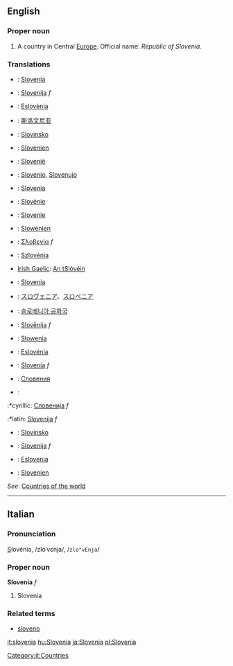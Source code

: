 {{wikipedia}}

==English==

===Proper noun===
# A country in Central [[Europe]]. Official name: ''Republic of Slovenia''.

===Translations===
*{{brt}}: [[Slovenia]]
*{{bs}}: [[Slovenija]] ''f''
*{{ca}}: [[Eslovènia]]
*{{zh}}: [[斯洛文尼亚]]
*{{cs}}: [[Slovinsko]]
*{{dk}}: [[Slovenien]]
*{{nl}}: [[Slovenië]]
*{{eo}}: [[Slovenio]], [[Slovenujo]]
*{{fi}}: [[Slovenia]]
*{{fr}}: [[Slovénie]]
*{{fur}}: [[Slovenie]]
*{{de}}: [[Slowenien]]
*{{el}}: [[Σλοβενία]] ''f''
*{{hu}}: [[Szlovénia]]
*[[Irish Gaelic]]: [[An tSlóvéin]]
*{{it}}: [[Slovenia]]
*{{ja}}: [[スロヴェニア]]、[[スロベニア]]
*{{ko}}: [[슬로베니아 공화국]]
*{{lv}}: [[Slovēnija]] ''f''
*{{pl}}: [[Słowenia]]
*{{pt}}: [[Eslovénia]]
*{{ro}}: [[Slovenia]] ''f''
*{{ru}}: [[Словения]]
*{{sr}}:
:*cyrillic: [[Словенија]] ''f''
:*latin: [[Slovenija]] ''f''
*{{sk}}: [[Slovinsko]]
*{{sl}}: [[Slovenija]] ''f''
*{{es}}: [[Eslovenia]]
*{{sv}}: [[Slovenien]]

''See'': [[Countries of the world]]

----

==Italian==
===Pronunciation===
<u>S</u>lovènia, /zloˈvɛnja/, /<tt>zlo"vEnja</tt>/
===Proper noun===
'''Slovenia''' ''f''

# Slovenia

===Related terms===
*[[sloveno]]
[[Category:it:Countries]]
[[it:slovenia]]
[[hu:Slovenia]]
[[ja:Slovenia]]
[[pl:Slovenia]]